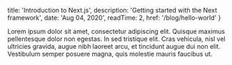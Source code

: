 
  title: 'Introduction to Next.js',
  description: 'Getting started with the Next framework',
  date: 'Aug 04, 2020',
  readTime: 2,
  href: '/blog/hello-world'
}


Lorem ipsum dolor sit amet, consectetur adipiscing elit. Quisque maximus pellentesque dolor non egestas. In sed tristique elit. Cras vehicula, nisl vel ultricies gravida, augue nibh laoreet arcu, et tincidunt augue dui non elit. Vestibulum semper posuere magna, quis molestie mauris faucibus ut.

